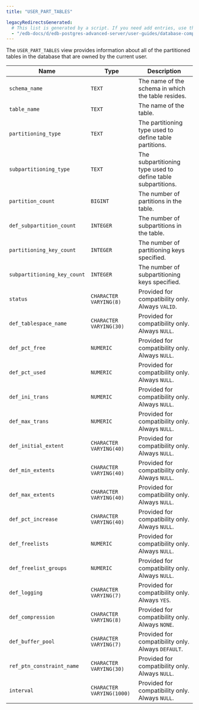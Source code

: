 ```yaml
---
title: "USER_PART_TABLES"

legacyRedirectsGenerated:
  # This list is generated by a script. If you need add entries, use the `legacyRedirects` key.
  - "/edb-docs/d/edb-postgres-advanced-server/user-guides/database-compatibility-for-oracle-developers-catalog-views-guide/13/user_part_tables.html"
---
```


<div id="user_part_tables" class="registered_link"></div>

The `USER_PART_TABLES` view provides information about all of the partitioned tables in the database that are owned by the current user.

| Name                        | Type                      | Description                                                  |
| --------------------------- | ------------------------- | ------------------------------------------------------------ |
| `schema_name`               | `TEXT`                    | The name of the schema in which the table resides.           |
| `table_name`                | `TEXT`                    | The name of the table.                                       |
| `partitioning_type`         | `TEXT`                    | The partitioning type used to define table partitions.       |
| `subpartitioning_type`      | `TEXT`                    | The subpartitioning type used to define table subpartitions. |
| `partition_count`           | `BIGINT`                  | The number of partitions in the table.                       |
| `def_subpartition_count`    | `INTEGER`                 | The number of subpartitions in the table.                    |
| `partitioning_key_count`    | `INTEGER`                 | The number of partitioning keys specified.                   |
| `subpartitioning_key_count` | `INTEGER`                 | The number of subpartitioning keys specified.                |
| `status`                    | `CHARACTER VARYING(8)`    | Provided for compatibility only. Always `VALID`.             |
| `def_tablespace_name`       | `CHARACTER VARYING(30)`   | Provided for compatibility only. Always `NULL`.              |
| `def_pct_free`              | `NUMERIC`                 | Provided for compatibility only. Always `NULL`.              |
| `def_pct_used`              | `NUMERIC`                 | Provided for compatibility only. Always `NULL`.              |
| `def_ini_trans`             | `NUMERIC`                 | Provided for compatibility only. Always `NULL`.              |
| `def_max_trans`             | `NUMERIC`                 | Provided for compatibility only. Always `NULL`.              |
| `def_initial_extent`        | `CHARACTER VARYING(40)`   | Provided for compatibility only. Always `NULL`.              |
| `def_min_extents`           | `CHARACTER VARYING(40)`   | Provided for compatibility only. Always `NULL`.              |
| `def_max_extents`           | `CHARACTER VARYING(40)`   | Provided for compatibility only. Always `NULL`.              |
| `def_pct_increase`          | `CHARACTER VARYING(40)`   | Provided for compatibility only. Always `NULL`.              |
| `def_freelists`             | `NUMERIC`                 | Provided for compatibility only. Always `NULL`.              |
| `def_freelist_groups`       | `NUMERIC`                 | Provided for compatibility only. Always `NULL`.              |
| `def_logging`               | `CHARACTER VARYING(7)`    | Provided for compatibility only. Always `YES`.               |
| `def_compression`           | `CHARACTER VARYING(8)`    | Provided for compatibility only. Always `NONE`.              |
| `def_buffer_pool`           | `CHARACTER VARYING(7)`    | Provided for compatibility only. Always `DEFAULT`.           |
| `ref_ptn_constraint_name`   | `CHARACTER VARYING(30)`   | Provided for compatibility only. Always `NULL`.              |
| `interval`                  | `CHARACTER VARYING(1000)` | Provided for compatibility only. Always `NULL`.              |
